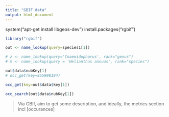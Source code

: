 ```yaml
---
title: "GBIF data"
output: html_document
---
```


system("apt-get install libgeos-dev")
install.packages("rgbif")

```r
library("rgbif")
```

```r
out <- name_lookup(query=species1[1])

# z <- name_lookup(query='Cnaemidophorus', rank="genus")
# m <- name_lookup(query = 'Helianthus annuus', rank="species")

out$data$nubKey[1]
# occ_get(key=855998194)

occ_get(key=out$data$key[1])

```



```r
occ_search(out$data$nubKey[1])
```

> Via GBIf, aim to get some description, and ideally, the metrics section incl [occurances]

